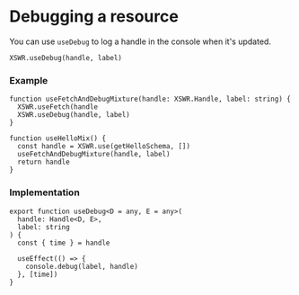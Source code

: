 # Debugging a resource

You can use `useDebug` to log a handle in the console when it's updated.

```tsx
XSWR.useDebug(handle, label)
```

### Example

```tsx
function useFetchAndDebugMixture(handle: XSWR.Handle, label: string) {
  XSWR.useFetch(handle
  XSWR.useDebug(handle, label)
}

function useHelloMix() {
  const handle = XSWR.use(getHelloSchema, [])
  useFetchAndDebugMixture(handle, label)
  return handle
}
```

### Implementation

```tsx
export function useDebug<D = any, E = any>(
  handle: Handle<D, E>,
  label: string
) {
  const { time } = handle

  useEffect(() => {
    console.debug(label, handle)
  }, [time])
}
```